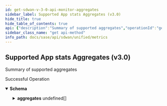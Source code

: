 ```yaml
---
id: get-sdwan-v-3-0-api-monitor-aggregates
sidebar_label: Supported App stats Aggregates (v3.0)
hide_title: true
hide_table_of_contents: true
api: {"description":"Summary of supported aggregates","operationId":"get-sdwan-v3.0-api-monitor-aggregates","responses":{"200":{"content":{"application/json":{"schema":{"properties":{"aggregates":{"description":"Aggregates","items":{"properties":{"description":{"description":"Description","type":"string"},"name":{"description":"Name","type":"string"},"units":{"description":"Units","items":{"description":"Units","type":"string"},"type":"array"}}},"type":"array"}}}}},"description":"Successful Operation"}},"tags":["Metrics"],"method":"get","path":"/sdwan/v3.0/api/monitor/aggregates","info":{"contact":{},"description":"List of APIs used to retrieve SDWAN metrics such as badnwidth utilization, TCP transaction, application health, application performance, LQM, flows, interface & system metrics.","title":"Metrics","version":"Latest"},"postman":{"name":"Supported App stats Aggregates (v3.0)","description":{"content":"Summary of supported aggregates","type":"text/plain"},"url":{"path":["sdwan","v3.0","api","monitor","aggregates"],"host":["{{baseUrl}}"],"query":[],"variable":[]},"header":[{"key":"Accept","value":"application/json"}],"method":"GET"}}
sidebar_class_name: "get api-method"
info_path: docs/sase/api/sdwan/unified/metrics
---
```



## Supported App stats Aggregates (v3.0)



Summary of supported aggregates

<div><ApiTabs><TabItem label={"200"} value={"200"}><div>

Successful Operation

</div><div><MimeTabs groupId={"mime-type"}><TabItem label={"application/json"} value={"application/json"}><SchemaTabs groupId={"schema-tabs"}><TabTtem label={"Schema"} value={"Schema"}><details style={{}} data-collapsed={false} open={true}><summary style={{"textAlign":"left"}}><strong>Schema</strong></summary><div style={{"textAlign":"left","marginLeft":"1rem"}}></div><ul style={{"marginLeft":"1rem"}}><SchemaItem collapsible={true} className={"schemaItem"}><details style={{}}><summary style={{}}><strong>aggregates</strong><span style={{"opacity":"0.6"}}> undefined[]</span></summary><div style={{"marginLeft":"1rem"}}><div style={{"marginTop":".5rem","marginBottom":".5rem"}}>

Aggregates

</div><SchemaItem collapsible={false} name={"description"} required={false} schemaDescription={"Description"} schemaName={"string"} qualifierMessage={undefined} defaultValue={undefined}></SchemaItem><SchemaItem collapsible={false} name={"name"} required={false} schemaDescription={"Name"} schemaName={"string"} qualifierMessage={undefined} defaultValue={undefined}></SchemaItem><SchemaItem collapsible={false} name={"units"} required={false} schemaDescription={"Units"} schemaName={"string[]"} qualifierMessage={undefined} defaultValue={undefined}></SchemaItem></div></details></SchemaItem></ul></details></TabTtem></SchemaTabs></TabItem></MimeTabs></div></TabItem></ApiTabs></div>
      